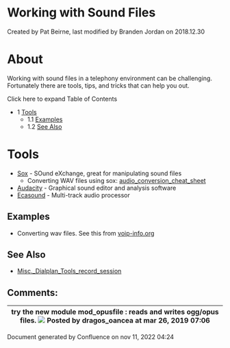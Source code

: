 
# Working with Sound Files 

 Created by  Pat Beirne, last modified by  Branden Jordan on 2018.12.30

# About

Working with sound files in a telephony environment can be challenging. Fortunately there are tools, tips, and tricks that can help you out.

Click here to expand Table of Contents

* 1 [Tools](#-freeswitch--working-with-sound-files-)  
   * 1.1 [Examples](#examples)  
   * 1.2 [See Also](#-freeswitch--working-with-sound-files-)

# Tools

* [Sox](http://sox.sourceforge.net/) \- SOund eXchange, great for manipulating sound files  
   * Converting WAV files using sox: [audio\_conversion\_cheat\_sheet](https://www.stefaanlippens.net/audio%5Fconversion%5Fcheat%5Fsheet/)
* [Audacity](http://audacity.sourceforge.net/) \- Graphical sound editor and analysis software
* [Ecasound](http://ecasound.seul.org/ecasound/)  \- Multi-track audio processor

## **Examples**

* Converting wav files. See this from [voip-info.org](http://voip-info.org)

## **See Also**

* [Misc.\_Dialplan\_Tools\_record\_session](../Modules/mod-dptools/6587110.mdx#about)

## Comments:

| try the new module mod\_opusfile : reads and writes ogg/opus files. ![](/images/icons/contenttypes/comment_16.png) Posted by dragos\_oancea at mar 26, 2019 07:06 |
| ---------------------------------------------------------------------------------------------------------------------------------------------------------------- |

Document generated by Confluence on nov 11, 2022 04:24
